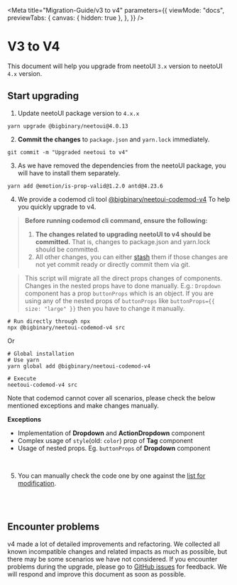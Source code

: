
<Meta
  title="Migration-Guide/v3 to v4"
  parameters={{
    viewMode: "docs",
    previewTabs: {
      canvas: { hidden: true },
    },
  }}
/>

# V3 to V4

This document will help you upgrade from neetoUI `3.x` version to neetoUI `4.x` version.

## Start upgrading

1. Update neetoUI package version to `4.x.x`

```shell
yarn upgrade @bigbinary/neetoui@4.0.13
```

2. **Commit the changes** to `package.json` and `yarn.lock` immediately.

```shell
git commit -m "Upgraded neetoui to v4"
```

3. As we have removed the dependencies from the neetoUI package, you will have to install them separately.

```shell
yarn add @emotion/is-prop-valid@1.2.0 antd@4.23.6
```

4. We provide a codemod cli tool [@bigbinary/neetoui-codemod-v4](https://github.com/bigbinary/neetoui-codemod-v4) To help you quickly upgrade to v4.

> **Before running codemod cli command, ensure the following:**
> 1. __The changes related to upgrading neetoUI to v4 should be committed.__ That is, changes to package.json and yarn.lock should be committed.
> 2. All other changes, you can either [stash](https://www.atlassian.com/git/tutorials/saving-changes/git-stash) them if those changes are not yet commit ready or directly commit them via git.

> This script will migrate all the direct props changes of components. Changes in the nested props have to done manually.
> E.g.: `Dropdown` component has a prop `buttonProps` which is an object. If you are using any of the nested props of `buttonProps` like `buttonProps={{ size: "large" }}` then you have to change it manually.

```shell
# Run directly through npx
npx @bigbinary/neetoui-codemod-v4 src
```
Or

```shell
# Global installation
# Use yarn
yarn global add @bigbinary/neetoui-codemod-v4

# Execute
neetoui-codemod-v4 src
```

<div className="tip-wrapper">
  <span className="tip">
    Note that codemod cannot cover all scenarios, please check the below
    mentioned exceptions and make changes manually.
  </span>
</div>

__Exceptions__
  - Implementation of **Dropdown** and **ActionDropdown** component
  - Complex usage of `style`(old: `color`) prop of **Tag** component
  - Usage of nested props. Eg. `buttonProps` of **Dropdown** component

<br />

5. You can manually check the code one by one against the [list for modification](/docs/changelog--page).

<br />
<br />

## Encounter problems

v4 made a lot of detailed improvements and refactoring. We collected all known incompatible changes and related impacts as much as possible, but there may be some scenarios we have not considered. If you encounter problems during the upgrade, please go to [GitHub issues](https://github.com/bigbinary/neeto-ui/issues/new) for feedback. We will respond and improve this document as soon as possible.
